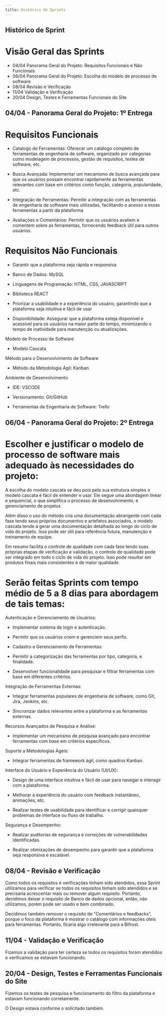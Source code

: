 ```yaml
---
title: Histórico de Sprints
---
```


## Histórico de Sprint

# Visão Geral das Sprints

- 04/04  Panorama Geral do Projeto: Requisitos Funcionais e Não Funcionais
- 06/04  Panorama Geral do Projeto: Escolha do modelo de processo de software
- 08/04  Revisão e Verificação
- 11/04  Validação e Verificação
- 20/04  Design, Testes e Ferramentas Funcionais do Site

## 04/04 - Panorama Geral do Projeto: 1º Entrega

# Requisitos Funcionais

- Catalogo de Ferramentas: Oferecer um catálogo completo de ferramentas de engenharia de software, organizado por categorias como modelagem de processos, gestão de requisitos, testes de software, etc.

- Busca Avançada: Implementar um mecanismo de busca avançada para que os usuários possam encontrar rapidamente as ferramentas relevantes com base em critérios como função, categoria, popularidade, etc.

- Integração de Ferramentas: Permitir a integração com as ferramentas de engenharia de software mais utilizadas, facilitando o acesso a essas ferramentas a partir da plataforma

- Avaliações e Comentários: Permitir que os usuários avaliem e comentem sobre as ferramentas, fornecendo feedback útil para outros usuários.

# Requisitos Não Funcionais

- Garantir que a plataforma seja rápida e responsiva

- Banco de Dados: MySQL

- Linguagens de Programação: HTML, CSS, JAVASCRIPT

- Biblioteca REACT

- Priorizar a usabilidade e a experiência do usuário, garantindo que a plataforma seja intuitiva e fácil de usar

- Disponibilidade: Assegurar que a plataforma esteja disponível e acessível para os usuários na maior parte do tempo, minimizando o tempo de inatividade para manutenção ou atualizações.

Modelo de Processo de Software

- Modelo Cascata

Método para o Desenvolvimento de Software

- Método da Metodologia Ágil: Kanban

Ambiente de Desenvolvimento

- IDE: VSCODE

- Versionamento: Git/GitHub

- Ferramentas de Engenharia de Software: Trello

## 06/04 - Panorama Geral do Projeto: 2º Entrega

# Escolher e justificar o modelo de processo de software mais adequado às necessidades do projeto:

A escolha do modelo cascata se deu pois pela sua estrutura simples o modelo cascata é fácil de entender e usar. Ele segue uma abordagem linear e sequencial, o que simplifica o processo de desenvolvimento, e gerenciamento de projetos

Além disso o uso do método cria uma documentação abrangente com cada fase tendo seus próprios documentos e artefatos associados, o modelo cascata tende a gerar uma documentação detalhada ao longo do ciclo de vida do projeto. Isso pode ser útil para referência futura, manutenção e treinamento de equipe.

Em resumo facilita o controle de qualidade com cada fase tendo suas próprias etapas de verificação e validação, o controle de qualidade pode ser integrado em todo o ciclo de vida do projeto. Isso pode resultar em produtos finais mais consistentes e de maior qualidade.

# Serão feitas Sprints com tempo médio de 5 a 8 dias para abordagem de tais temas:

Autenticação e Gerenciamento de Usuários:

- Implementar sistema de login e autenticação.

- Permitir que os usuários criem e gerenciem seus perfis.

- Cadastro e Gerenciamento de Ferramentas:

- Permitir a categorização das ferramentas por tipo, categoria, e finalidade.

- Desenvolver funcionalidade para pesquisar e filtrar ferramentas com base em diferentes critérios.

Integração de Ferramentas Externas:

- Integrar ferramentas populares de engenharia de software, como Git, Jira, Jenkins, etc.

- Sincronizar dados relevantes entre a plataforma e as ferramentas externas.

Recursos Avançados de Pesquisa e Análise:

- Implementar um mecanismo de pesquisa avançado para encontrar ferramentas com base em critérios específicos.

Suporte a Metodologias Ágeis:

- Integrar ferramentas de framework ágil, como quadros Kanban.

Interface do Usuário e Experiência do Usuário (UI/UX):

- Design de uma interface intuitiva e fácil de usar para navegar e interagir com a plataforma.

- Melhorar a experiência do usuário com feedback instantâneo, animações, etc.

- Realizar testes de usabilidade para identificar e corrigir quaisquer problemas de interface ou fluxo de trabalho.

Segurança e Desempenho:

- Realizar auditorias de segurança e correções de vulnerabilidades identificadas.

- Realizar otimizações de desempenho para garantir que a plataforma seja responsiva e escalável.

## 08/04 - Revisão e Verificação

Como todos os requisitos e verificações tinham sido atendidos, essa Sprint utilizamos para verificar se todos os requisitos tinham sido atendidos e se precisaria acrescentar mais ou remover algum requisito. Portanto, decidimos deixar o requisito de Banco de dados opcional, então, não utilizamos, porém pode ser usado e bem combinado.

Decidimos também remover o requisito de "Comentários e feedbacks", porque o foco da plataforma é mostrar o catálogo com informações úteis para ferramentas. Portanto, ficaria algo irrelevante para a Bifrost.

## 11/04 - Validação e Verificação

Fizemos a validação para ter certeza se todos os requisitos foram atendidos e verificamos se estavam funcionando. 

## 20/04 - Design, Testes e Ferramentas Funcionais do Site

Fizemos os testes de pesquisa e funcionamento do filtro da plataforma e estavam funcionando corretamente. 

O Design estava conforme o solicitado também.